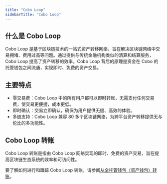 ```yaml
---
title: "Cobo Loop"
sidebarTitle: "Cobo Loop"
---
```


## 什么是 Cobo Loop

Cobo Loop 是基于区块链技术的一站式资产转移网络，旨在解决区块链网络中交易拥堵、费用过高等问题。通过提供与传统金融机构类似的清算和结算服务，Cobo Loop 提高了资产转移的效率。Cobo Loop 背后的原理是资金在 Cobo 的托管钱包之间流通，实现即时、免费的资产交易。

## 主要特点

- 零交易费：Cobo Loop 中的所有用户都可以即时转账，无需支付任何交易费，使交易更便捷，成本更低。
- 即时确认：交易立即确认，确保为用户提供无缝、高效的体验。
- 多链支持：Cobo Loop 兼容 80 多个区块链网络，为跨平台资产转移提供无与伦比的多功能性。

## Cobo Loop 转账

Cobo Loop 转账是指由 Cobo Loop 网络实现的即时、免费的资产交易，旨在提高区块链生态系统的效率和可访问性。

要了解如何进行和跟踪 Cobo Loop 转账，请参阅[从全托管钱包（资产钱包）转账](/cn/portal/transfers/from-custodial-wallets)。